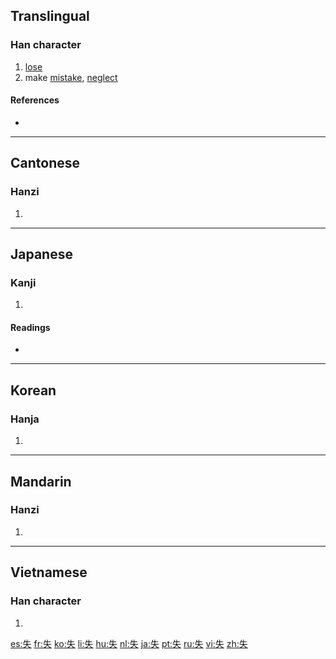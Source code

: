 ==Translingual==

===Han character===
{{Han char|rn=37|rad=大|as=02|sn=5|four=2503<sub>0</sub>|canj=竹手人 (HQO)}}

# [[lose]]
# make [[mistake]], [[neglect]]

====References====
* {{Han ref|kx=0249.090|dkj=05844|dj=0508.070|hdz=10525.010|uh=5931|ud=22833|bh=A5A2|bd=42402}}

----

==Cantonese==

===Hanzi===
{{yue-hanzi|jyut=|y=sat1}}

# {{defn|Cantonese|sort=大02}}

----

==Japanese==

===Kanji===
{{ja-kanji|grade=4|rs=大02}}

# {{defn|Japanese}}

====Readings====
* {{ja-readings|on=[[しつ]] (shitsu), [[いつ]] (itsu)|kun=[[うしなう]] (ushinau)}}

----

==Korean==

===Hanja===
{{ko-hanja|hangeul=실|rv=sil|mr=sil}}

# {{defn|Korean|sort=大02}}

----

==Mandarin==

===Hanzi===
{{cmn-hanzi|pin=[[shī]] ([[shi1]])|wg=shih<sup>1</sup>}}

# {{defn|Mandarin|sort=大02}}

----

==Vietnamese==

===Han character===
{{vi-hantu|[[thất]], [[thắt]]|rs=大02}}

# {{defn|Vietnamese|sort=大02}}

[[es:失]]
[[fr:失]]
[[ko:失]]
[[li:失]]
[[hu:失]]
[[nl:失]]
[[ja:失]]
[[pt:失]]
[[ru:失]]
[[vi:失]]
[[zh:失]]